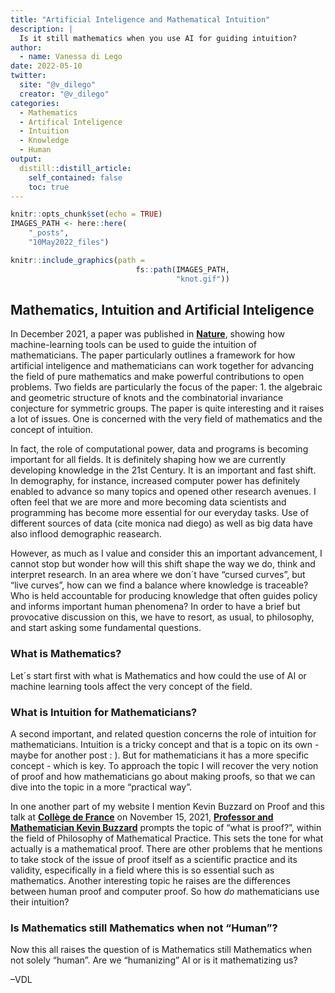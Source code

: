 ```yaml
---
title: "Artificial Inteligence and Mathematical Intuition"
description: |
  Is it still mathematics when you use AI for guiding intuition?
author:
  - name: Vanessa di Lego
date: 2022-05-10
twitter:
  site: "@v_dilego"
  creator: "@v_dilego"
categories:
  - Mathematics
  - Artifical Inteligence
  - Intuition
  - Knowledge
  - Human
output:
  distill::distill_article:
    self_contained: false
    toc: true
---
```



```r
knitr::opts_chunk$set(echo = TRUE)
IMAGES_PATH <- here::here(
    "_posts",
    "10May2022_files")
```

```r
knitr::include_graphics(path =
                            fs::path(IMAGES_PATH,
                                     "knot.gif"))

```



## Mathematics, Intuition and Artificial Inteligence 

In December 2021, a paper was published in [**Nature**](https://www.nature.com/articles/s41586-021-04086-x), showing how machine-learning tools can be used to guide the intuition of mathematicians. The paper particularly outlines a framework for how artificial inteligence and mathematicians can work together for advancing the field of pure mathematics and make powerful contributions to open problems. Two fields are particularly the focus of the paper: 1. the algebraic and geometric structure of knots and the combinatorial invariance conjecture for symmetric groups. The paper is quite interesting and it raises a lot of issues. One is concerned with the very field of mathematics and the concept of intuition. 

In fact, the role of computational power, data and programs is becoming important for all fields. It is definitely shaping how we are currently developing knowledge in the 21st Century. It is an important and fast shift. In demography, for instance, increased computer power has definitely enabled to advance so many topics and opened other research avenues. I often feel that we are more and more becoming data scientists and programming has become more essential for our everyday tasks. Use of different sources of data (cite monica nad diego) as well as big data have also inflood demographic reasearch.

However, as much as I value and consider this an important advancement, I cannot stop but wonder how will this shift shape the way we do, think and interpret research. In an area where we don´t have “cursed curves”, but “live curves”, how can we find a balance where knowledge is traceable? Who is held accountable for producing knowledge that often guides policy and informs important human phenomena? In order to have a brief but provocative discussion on this, we have to resort, as usual, to philosophy, and start asking some fundamental questions.

### What is Mathematics?

Let´s start first with what is Mathematics and how could the use of AI or machine learning tools affect the very concept of the field. 

### What is Intuition for Mathematicians?

A second important, and related question concerns the role of intuition for mathematicians. Intuition is a tricky concept and that is a topic on its own - maybe for another post : ). But for mathematicians it has a more specific concept - which is key. To approach the topic I will recover the very notion of proof and how mathematicians go about making proofs, so that we can dive into the topic in a more "practical way".

In one another part of my website I mention Kevin Buzzard on Proof and this talk at [**Collège de France**](https://www.college-de-france.fr/site/timothy-gowers/seminar-2021-11-15-14h00.htm) on November 15, 2021, [**Professor and Mathematician Kevin Buzzard**](https://www.imperial.ac.uk/people/k.buzzard) prompts the topic of "what is proof?", within the field of Philosophy of Mathematical Practice. This sets the tone for what actually is a mathematical proof. There are other problems that he mentions to take stock of the issue of proof itself as a scientific practice and its validity, especifically in a field where this is so essential such as mathematics. Another interesting topic he raises are the differences between human proof and computer proof. So how *do* mathematicians use their intuition?



### Is Mathematics still Mathematics when not "Human"?

Now this all raises the question of is Mathematics still Mathematics when not solely "human". Are we "humanizing" AI or is it mathematizing us? 


--VDL




